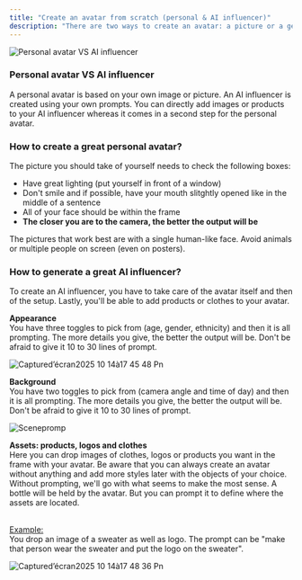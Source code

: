 ```yaml
---
title: "Create an avatar from scratch (personal & AI influencer)"
description: "There are two ways to create an avatar: a picture or a generation in the builder. Let's see the differences and how to create the two of them. We will also see how to pick your voice. "
---
```


![Personal avatar VS AI influencer](/images/Captured’écran2025-10-14à15.20.19.png)

### Personal avatar VS AI influencer

A personal avatar is based on your own image or picture. An AI influencer is created using your own prompts. You can directly add images or products to your AI influencer whereas it comes in a second step for the personal avatar.

### How to create a great personal avatar?

The picture you should take of yourself needs to check the following boxes:

- Have great lighting (put yourself in front of a window)
- Don't smile and if possible, have your mouth slitghtly opened like in the middle of a sentence
- All of your face should be within the frame
- **The closer you are to the camera, the better the output will be**

<Tip>
  The pictures that work best are with a single human-like face. Avoid animals or multiple people on screen (even on posters).
</Tip>

### How to generate a great AI influencer?

To create an AI influencer, you have to take care of the avatar itself and then of the setup. Lastly, you'll be able to add products or clothes to your avatar.

**Appearance**\
You have three toggles to pick from (age, gender, ethnicity) and then it is all prompting. The more details you give, the better the output will be. Don't be afraid to give it 10 to 30 lines of prompt.

![Captured’écran2025 10 14à17 45 48 Pn](/images/Captured’écran2025-10-14à17.45.48.png)

**Background**\
You have two toggles to pick from (camera angle and time of day) and then it is all prompting. The more details you give, the better the output will be. Don't be afraid to give it 10 to 30 lines of prompt.

![Scenepromp](/sceneprompt)

**Assets: products, logos and clothes**\
Here you can drop images of clothes, logos or products you want in the frame with your avatar. Be aware that you can always create an avatar without anything and add more styles later with the objects of your choice. \
Without prompting, we'll go with what seems to make the most sense. A bottle will be held by the avatar. But you can prompt it to define where the assets are located. 

\
<u>Example:</u>\
You drop an image of a sweater as well as logo. The prompt can be "make that person wear the sweater and put the logo on the sweater".

![Captured’écran2025 10 14à17 48 36 Pn](/images/Captured’écran2025-10-14à17.48.36.png)
